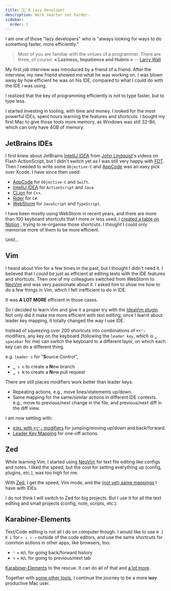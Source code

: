 ```yaml
---
title: 👨‍💻 A Lazy Developer
description: Work smarter not harder.
sidebar:
  order: 1
---
```




I am one of those "lazy developers" who is "always looking for ways to do something faster, more efficiently."

> Most of you are familiar with the virtues of a programmer. There are three, of course: **« Laziness, Impatience and Hubris »**
> -- [Larry Wall](https://www.youtube.com/watch?v=G49RUPv5-NU)

My first job interview was introduced by a friend of a friend.
After the interview, my new friend showed me what he was working on.
I was blown away by how efficient he was on his IDE,
compared to what I could do with the IDE I was using.

I realized that the key of programming efficiently is not to type faster,
but to type less.

I started investing in tooling, with time and money.
I looked for the most powerful IDEs, spent hours learning the features and shortcuts.
I bought my first Mac to give those tools more memory, as Windows was still 32-Bit,
which can only have 4GB of memory.

## JetBrains IDEs

I first knew about JetBrains [IntelliJ IDEA](https://www.jetbrains.com/idea/) from
[John Lindquist](https://johnlindquist.com/)'s videos on Flash ActionScript,
but I didn't switch yet as I was still very happy with [FDT](https://fdt.powerflasher.com/).
Then I needed to write some `Objective-C` and [AppCode](https://www.jetbrains.com/objc/)
was an easy pick over Xcode. I have since then used:

- [AppCode](https://www.jetbrains.com/objc/) for `Objective-C` and `Swift`.
- [IntelliJ IDEA](https://www.jetbrains.com/idea/) for `ActionScript` and `Java`.
- [CLion](https://www.jetbrains.com/clion/) for `C++`.
- [Rider](https://www.jetbrains.com/rider/) for `C#`.
- [WebStorm](https://www.jetbrains.com/webstorm/) for `JavaScript` and `TypeScript`.

I have been mostly using WebStorm in recent years, and there are more than 100 keyboard
shortcuts that I more or less used. I [created a table on Notion](https://responsible-eggnog-a31.notion.site/dcee0e26c53d47a5a4e7d44bc7a7c8aa?v=787386ed8d01423d9cfb6cd97b4ab000) ,
trying to re-organise those shortcuts. I thought I could only memorise more of
them to be more efficient.

Until...

## Vim

I heard about Vim for a few times in the past, but I thought I didn't need it.
I believed that I could be just as efficient at editing texts with the
IDE features and shortcuts. Then one of my colleagues switched from WebStorm to
[NeoVim](https://neovim.io/) and was very passionate about it. I asked him to show
me how to do a few things in Vim, which I felt inefficient to do in IDE.

It was **A LOT MORE** efficient in those cases.

So I decided to learn Vim and give it a proper try with the
[IdeaVim plugin](https://github.com/JetBrains/ideavim).
Not only did it make me more efficient with text editing;
once I learnt about leader key mapping, it totally changed the way I use IDE.

Instead of squeezing over 200 shortcuts into combinations of `⌘⌥⌃⇧` modifiers,
any key on the keyboard (following the `leader key`, which is `␣ spacebar` for me)
can switch the keyboard to a different layer,
on which each key can do a different thing.

e.g. `leader s` for "**S**ource Control",

- `␣ s n` to create a **N**ew branch
- `␣ s N` to create a **N**ew pull request

There are still places modifiers work better than leader keys:

- Repeating actions, e.g., move lines/statements up/down.
- Same mapping for the same/similar actions in different IDE contexts.
  e.g., move to previous/next change in the file, and previous/next diff in the diff view.

I am now settling with:

- [`HJKL` with `⌘⌥⌃⇧` modifiers](/productivity/editor-keymaps/#hjkl-with-modifiers) for jumping/moving up/down and back/forward.
- [Leader Key Mapping](/productivity/editor-keymaps/#leader-keys) for one-off actions.

## Zed

While learning Vim, I started using [NeoVim](https://neovim.io/) for text file
editing like configs and notes. I liked the speed, but the cost for setting
everything up (config, plugins, etc.), was too high for me.

With [Zed](https://zed.dev/), I get the speed, Vim mode, and the
[(not yet) same mappings](/productivity/editor-keymaps/)
I have with IDEs.

I do not think I will switch to Zed for big projects. But I use it for
all the text editing and small projects (config, note, scripts, etc.).

## Karabiner-Elements

Text/Code editing is not all I do on computer though.
I would like to use `H J K L` for `← ↓ ↑ →` outside of the code editors,
and use the same shortcuts for common actions in other apps, like browsers, too:

- `⌃` + `H`/`L` for going back/forward history
- `⌥` + `H`/`L` for going to previous/next tab

[Karabiner-Elements](https://karabiner-elements.pqrs.org/) to the rescue.
It can do all of that and [a lot more](https://github.com/evan-liu/karabiner-config/blob/main/karabiner-config.ts).

Together with [some other tools](/productivity/mac/homebrew/),
I continue the journey to be a more ~~lazy~~ productive Mac user.
